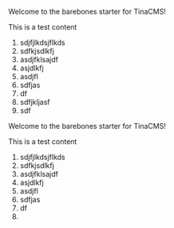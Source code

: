 
Welcome to the barebones starter for TinaCMS!

This is a test content

1. sdjfjlkdsjflkds
2. sdfkjsdlkfj
3. asdjfklsajdf
4. asjdlkfj
5. asdjfl
6. sdfjas
7. df
8. sdfjkljasf
9. sdf


Welcome to the barebones starter for TinaCMS!

This is a test content

1. sdjfjlkdsjflkds
2. sdfkjsdlkfj
3. asdjfklsajdf
4. asjdlkfj
5. asdjfl
6. sdfjas
7. df
8.
